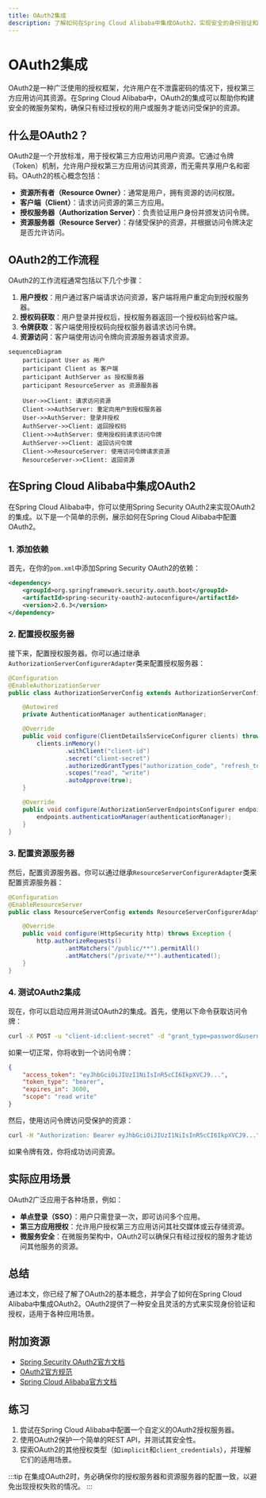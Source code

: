 ```yaml
---
title: OAuth2集成
description: 了解如何在Spring Cloud Alibaba中集成OAuth2，实现安全的身份验证和授权机制。本文将从基础概念讲起，逐步引导你完成OAuth2的集成，并提供实际案例和代码示例。
---
```


# OAuth2集成

OAuth2是一种广泛使用的授权框架，允许用户在不泄露密码的情况下，授权第三方应用访问其资源。在Spring Cloud Alibaba中，OAuth2的集成可以帮助你构建安全的微服务架构，确保只有经过授权的用户或服务才能访问受保护的资源。

## 什么是OAuth2？

OAuth2是一个开放标准，用于授权第三方应用访问用户资源。它通过令牌（Token）机制，允许用户授权第三方应用访问其资源，而无需共享用户名和密码。OAuth2的核心概念包括：

- **资源所有者（Resource Owner）**：通常是用户，拥有资源的访问权限。
- **客户端（Client）**：请求访问资源的第三方应用。
- **授权服务器（Authorization Server）**：负责验证用户身份并颁发访问令牌。
- **资源服务器（Resource Server）**：存储受保护的资源，并根据访问令牌决定是否允许访问。

## OAuth2的工作流程

OAuth2的工作流程通常包括以下几个步骤：

1. **用户授权**：用户通过客户端请求访问资源，客户端将用户重定向到授权服务器。
2. **授权码获取**：用户登录并授权后，授权服务器返回一个授权码给客户端。
3. **令牌获取**：客户端使用授权码向授权服务器请求访问令牌。
4. **资源访问**：客户端使用访问令牌向资源服务器请求资源。

```mermaid
sequenceDiagram
    participant User as 用户
    participant Client as 客户端
    participant AuthServer as 授权服务器
    participant ResourceServer as 资源服务器

    User->>Client: 请求访问资源
    Client->>AuthServer: 重定向用户到授权服务器
    User->>AuthServer: 登录并授权
    AuthServer->>Client: 返回授权码
    Client->>AuthServer: 使用授权码请求访问令牌
    AuthServer->>Client: 返回访问令牌
    Client->>ResourceServer: 使用访问令牌请求资源
    ResourceServer->>Client: 返回资源
```

## 在Spring Cloud Alibaba中集成OAuth2

在Spring Cloud Alibaba中，你可以使用Spring Security OAuth2来实现OAuth2的集成。以下是一个简单的示例，展示如何在Spring Cloud Alibaba中配置OAuth2。

### 1. 添加依赖

首先，在你的`pom.xml`中添加Spring Security OAuth2的依赖：

```xml
<dependency>
    <groupId>org.springframework.security.oauth.boot</groupId>
    <artifactId>spring-security-oauth2-autoconfigure</artifactId>
    <version>2.6.3</version>
</dependency>
```

### 2. 配置授权服务器

接下来，配置授权服务器。你可以通过继承`AuthorizationServerConfigurerAdapter`类来配置授权服务器：

```java
@Configuration
@EnableAuthorizationServer
public class AuthorizationServerConfig extends AuthorizationServerConfigurerAdapter {

    @Autowired
    private AuthenticationManager authenticationManager;

    @Override
    public void configure(ClientDetailsServiceConfigurer clients) throws Exception {
        clients.inMemory()
                .withClient("client-id")
                .secret("client-secret")
                .authorizedGrantTypes("authorization_code", "refresh_token", "password")
                .scopes("read", "write")
                .autoApprove(true);
    }

    @Override
    public void configure(AuthorizationServerEndpointsConfigurer endpoints) throws Exception {
        endpoints.authenticationManager(authenticationManager);
    }
}
```

### 3. 配置资源服务器

然后，配置资源服务器。你可以通过继承`ResourceServerConfigurerAdapter`类来配置资源服务器：

```java
@Configuration
@EnableResourceServer
public class ResourceServerConfig extends ResourceServerConfigurerAdapter {

    @Override
    public void configure(HttpSecurity http) throws Exception {
        http.authorizeRequests()
                .antMatchers("/public/**").permitAll()
                .antMatchers("/private/**").authenticated();
    }
}
```

### 4. 测试OAuth2集成

现在，你可以启动应用并测试OAuth2的集成。首先，使用以下命令获取访问令牌：

```bash
curl -X POST -u "client-id:client-secret" -d "grant_type=password&username=user&password=password" http://localhost:8080/oauth/token
```

如果一切正常，你将收到一个访问令牌：

```json
{
    "access_token": "eyJhbGciOiJIUzI1NiIsInR5cCI6IkpXVCJ9...",
    "token_type": "bearer",
    "expires_in": 3600,
    "scope": "read write"
}
```

然后，使用访问令牌访问受保护的资源：

```bash
curl -H "Authorization: Bearer eyJhbGciOiJIUzI1NiIsInR5cCI6IkpXVCJ9..." http://localhost:8080/private/resource
```

如果令牌有效，你将成功访问资源。

## 实际应用场景

OAuth2广泛应用于各种场景，例如：

- **单点登录（SSO）**：用户只需登录一次，即可访问多个应用。
- **第三方应用授权**：允许用户授权第三方应用访问其社交媒体或云存储资源。
- **微服务安全**：在微服务架构中，OAuth2可以确保只有经过授权的服务才能访问其他服务的资源。

## 总结

通过本文，你已经了解了OAuth2的基本概念，并学会了如何在Spring Cloud Alibaba中集成OAuth2。OAuth2提供了一种安全且灵活的方式来实现身份验证和授权，适用于各种应用场景。

## 附加资源

- [Spring Security OAuth2官方文档](https://docs.spring.io/spring-security-oauth2-boot/docs/current/reference/html5/)
- [OAuth2官方规范](https://oauth.net/2/)
- [Spring Cloud Alibaba官方文档](https://spring-cloud-alibaba-group.github.io/github-pages/hoxton/en-us/index.html)

## 练习

1. 尝试在Spring Cloud Alibaba中配置一个自定义的OAuth2授权服务器。
2. 使用OAuth2保护一个简单的REST API，并测试其安全性。
3. 探索OAuth2的其他授权类型（如`implicit`和`client_credentials`），并理解它们的适用场景。

:::tip
在集成OAuth2时，务必确保你的授权服务器和资源服务器的配置一致，以避免出现授权失败的情况。
:::